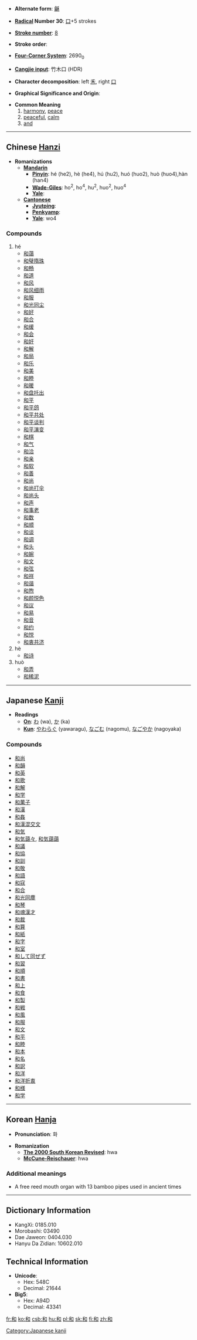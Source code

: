 * '''Alternate form''': [[龢]]

* '''[[Wiktionary:Chinese radical index| Radical]] Number 30''': [[Wiktionary:Chinese radical index 口|口]]+5 strokes

* '''[[Wiktionary:Chinese total strokes index|Stroke number]]''': [[Wiktionary:Chinese total strokes index 8|8]]

* '''Stroke order''': 

* '''[[Wiktionary:Chinese four corner index|Four-Corner System]]''': 2690<sub>0</sub>

* '''[[Wiktionary:Chinese Cangjie index|Cangjie input]]''': 竹木口 (HDR)

* '''Character decomposition''': left [[禾]], right [[口]]

* '''Graphical Significance and Origin''': 

* '''Common Meaning'''
*# [[harmony]], [[peace]]
*# [[peaceful]], [[calm]]
*# [[and]]
----

== Chinese [[Hanzi]] ==

* '''Romanizations'''
** '''[[Mandarin]]'''
*** '''[[Pinyin]]''': hé (he2), hè (he4), hú (hu2), huó (huo2), huò (huo4),hàn (han4)
*** '''[[Wade-Giles]]''': ho<sup>2</sup>, ho<sup>4</sup>, hu<sup>2</sup>, huo<sup>2</sup>, huo<sup>4</sup>
*** '''[[Yale]]''': 
** '''[[Cantonese]]'''
*** '''[[Jyutping]]''':
*** '''[[Penkyamp]]''': 
*** '''[[Yale]]''': wo4

===Compounds===
#hé
#*[[和蔼]]
#*[[和璧隋珠]]
#*[[和畅]]
#*[[和道]]
#*[[和风]]
#*[[和风细雨]]
#*[[和服]]
#*[[和光同尘]]
#*[[和好]]
#*[[和合]]
#*[[和缓]]
#*[[和会]]
#*[[和奸]]
#*[[和解]]
#*[[和局]]
#*[[和乐]]
#*[[和美]]
#*[[和睦]]
#*[[和暖]]
#*[[和盘托出]]
#*[[和平]]
#*[[和平鸽]]
#*[[和平共处]]
#*[[和平谈判]]
#*[[和平演变]]
#*[[和棋]]
#*[[和气]]
#*[[和洽]]
#*[[和亲]]
#*[[和软]]
#*[[和善]]
#*[[和尚]]
#*[[和尚打伞]]
#*[[和尚头]]
#*[[和声]]
#*[[和事老]]
#*[[和数]]
#*[[和顺]]
#*[[和谈]]
#*[[和调]]
#*[[和头]]
#*[[和婉]]
#*[[和文]]
#*[[和弦]]
#*[[和祥]]
#*[[和谐]]
#*[[和煦]]
#*[[和颜悦色]]
#*[[和议]]
#*[[和易]]
#*[[和音]]
#*[[和约]]
#*[[和悦]]
#*[[和衷共济]]
#hè
#*[[和诗]]
#huò
#*[[和弄]]
#*[[和稀泥]]


----

== Japanese [[Kanji]] ==
{{wikipedia|Wa (Japanese)}}

* '''Readings'''
** '''[[On]]''': [[わ]] (wa), [[か]] (ka)
** '''[[Kun]]''': [[やわらぐ]] (yawaragu), [[なごむ]] (nagomu), [[なごやか]] (nagoyaka)

===Compounds===
*[[和尚]]
*[[和韻]]
*[[和英]]
*[[和歌]]
*[[和解]]
*[[和学]]
*[[和菓子]]
*[[和漢]]
*[[和姦]]
*[[和漢混交文]]
*[[和気]]
*[[和気藹々]], [[和気藹藹]]
*[[和議]]
*[[和協]]
*[[和訓]]
*[[和敬]]
*[[和語]]
*[[和寇]]
*[[和合]]
*[[和光同塵]]
*[[和琴]]
*[[和魂漢才]]
*[[和裁]]
*[[和算]]
*[[和紙]]
*[[和字]]
*[[和室]]
*[[和して同ぜず]]
*[[和習]]
*[[和順]]
*[[和書]]
*[[和上]]
*[[和食]]
*[[和製]]
*[[和戦]]
*[[和風]]
*[[和服]]
*[[和文]]
*[[和平]]
*[[和睦]]
*[[和本]]
*[[和名]]
*[[和訳]]
*[[和洋]]
*[[和洋折衷]]
*[[和様]]
*[[和学]]


----

== Korean [[Hanja]] ==

* '''Pronunciation''': 화

* '''Romanization'''
** '''[[The 2000 South Korean Revised Romanization|The 2000 South Korean Revised]]''': hwa
** '''[[McCune-Reischauer]]''': hwa

===Additional meanings===
*A free reed mouth organ with 13 bamboo pipes used in ancient times
----

== Dictionary Information ==

* KangXi: 0185.010
* Morobashi: 03490
* Dae Jaweon: 0404.030
* Hanyu Da Zidian: 10602.010

== Technical Information ==

* '''Unicode''':
** Hex: 548C
** Decimal: 21644
* '''Big5''':
** Hex: A94D
** Decimal: 43341

[[Category:Japanese kanji]]

[[fr:和]]
[[ko:和]]
[[csb:和]]
[[hu:和]]
[[pl:和]]
[[sk:和]]
[[fi:和]]
[[zh:和]]